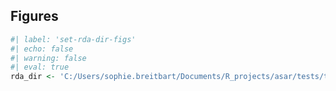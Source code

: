 ## Figures {#sec-figures}
 
```r
#| label: 'set-rda-dir-figs'
#| echo: false 
#| warning: false 
#| eval: true 
rda_dir <- 'C:/Users/sophie.breitbart/Documents/R_projects/asar/tests/testthat/rda_files'
``` 

